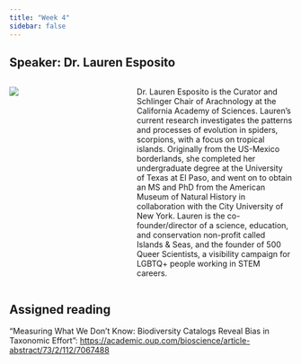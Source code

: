 ```yaml
---
title: "Week 4"
sidebar: false
---
```


## Speaker: Dr. Lauren Esposito

::: columns
::: {.column width="35%"}
![](/img/LaurenEsposito.jpeg)
:::

::: {.column width="5%"}
:::

::: {.column width="60%"}
Dr. Lauren Esposito is the Curator and Schlinger Chair of Arachnology at the California Academy of Sciences. Lauren's current research investigates the patterns and processes of evolution in spiders, scorpions, with a focus on tropical islands. Originally from the US-Mexico borderlands, she completed her undergraduate degree at the University of Texas at El Paso, and went on to obtain an MS and PhD from the American Museum of Natural History in collaboration with the City University of New York. Lauren is the co-founder/director of a science, education, and conservation non-profit called Islands & Seas, and the founder of 500 Queer Scientists, a visibility campaign for LGBTQ+ people working in STEM careers.
:::
:::

## Assigned reading

"Measuring What We Don't Know: Biodiversity Catalogs Reveal Bias in Taxonomic Effort": <https://academic.oup.com/bioscience/article-abstract/73/2/112/7067488>
